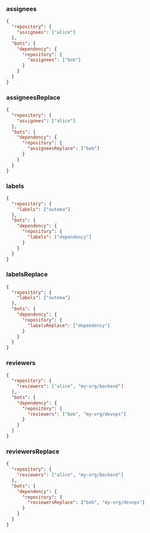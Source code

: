 ### assignees

```json filename="automa.json"
{
  "repository": {
    "assignees": ["alice"]
  },
  "bots": {
    "dependency": {
      "repository": {
        "assignees": ["bob"]
      }
    }
  }
}
```

### assigneesReplace

```json filename="automa.json"
{
  "repository": {
    "assignees": ["alice"]
  },
  "bots": {
    "dependency": {
      "repository": {
        "assigneesReplace": ["bob"]
      }
    }
  }
}
```

### labels

```json filename="automa.json"
{
  "repository": {
    "labels": ["automa"]
  },
  "bots": {
    "dependency": {
      "repository": {
        "labels": ["dependency"]
      }
    }
  }
}
```

### labelsReplace

```json filename="automa.json"
{
  "repository": {
    "labels": ["automa"]
  },
  "bots": {
    "dependency": {
      "repository": {
        "labelsReplace": ["dependency"]
      }
    }
  }
}
```

### reviewers

```json filename="automa.json"
{
  "repository": {
    "reviewers": ["alice", "my-org/backend"]
  },
  "bots": {
    "dependency": {
      "repository": {
        "reviewers": ["bob", "my-org/devops"]
      }
    }
  }
}
```

### reviewersReplace

```json filename="automa.json"
{
  "repository": {
    "reviewers": ["alice", "my-org/backend"]
  },
  "bots": {
    "dependency": {
      "repository": {
        "reviewersReplace": ["bob", "my-org/devops"]
      }
    }
  }
}
```
